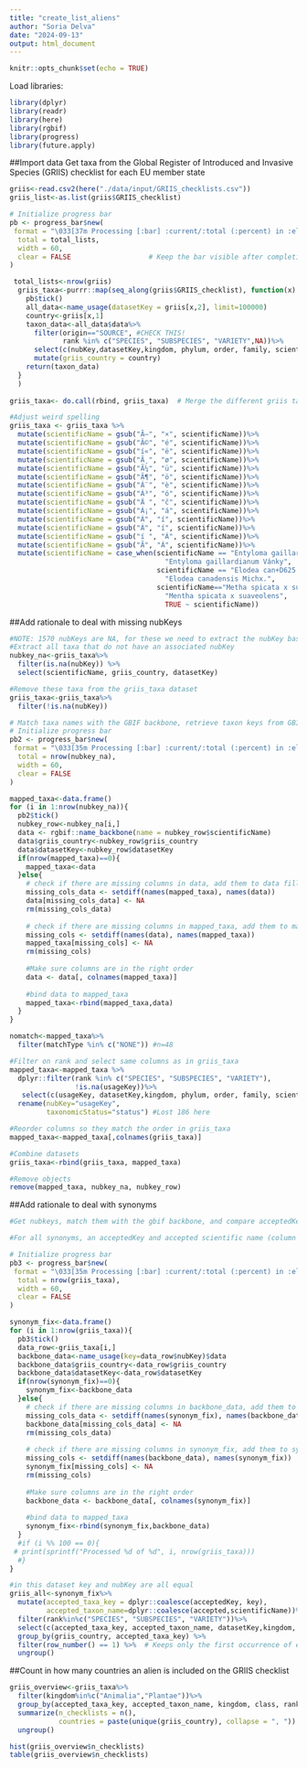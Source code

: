 ```yaml
---
title: "create_list_aliens"
author: "Soria Delva"
date: "2024-09-13"
output: html_document
---
```


```r
knitr::opts_chunk$set(echo = TRUE)
```


Load libraries:
```r
library(dplyr)
library(readr)
library(here) 
library(rgbif)
library(progress)
library(future.apply)
```


##Import data
Get taxa from the Global Register of Introduced and Invasive Species (GRIIS) checklist for each EU member state

```r
griis<-read.csv2(here("./data/input/GRIIS_checklists.csv"))
griis_list<-as.list(griis$GRIIS_checklist)
```

```r

# Initialize progress bar
pb <- progress_bar$new(
 format = "\033[37m Processing [:bar] :current/:total (:percent) in :elapsed \033[0m",
  total = total_lists,
  width = 60,
  clear = FALSE                   # Keep the bar visible after completion
)

 total_lists<-nrow(griis)
  griis_taxa<-purrr::map(seq_along(griis$GRIIS_checklist), function(x) {
    pb$tick()
    all_data<-name_usage(datasetKey = griis[x,2], limit=100000)
    country<-griis[x,1]
    taxon_data<-all_data$data%>%
      filter(origin=="SOURCE", #CHECK THIS!
             rank %in% c("SPECIES", "SUBSPECIES", "VARIETY",NA))%>% 
      select(c(nubKey,datasetKey,kingdom, phylum, order, family, scientificName,rank,taxonomicStatus))%>%
      mutate(griis_country = country)
    return(taxon_data)
  }
  )
  
griis_taxa<- do.call(rbind, griis_taxa)  # Merge the different griis taxa datasets, 32523

#Adjust weird spelling
griis_taxa <- griis_taxa %>%
  mutate(scientificName = gsub("Ã—", "×", scientificName))%>%
  mutate(scientificName = gsub("Ã©", "é", scientificName))%>%
  mutate(scientificName = gsub("í«", "ë", scientificName))%>%
  mutate(scientificName = gsub("Ã¸", "ø", scientificName))%>%
  mutate(scientificName = gsub("Ã¼", "ü", scientificName))%>%
  mutate(scientificName = gsub("Ã¶", "ö", scientificName))%>%
  mutate(scientificName = gsub("Á¨", "è", scientificName))%>%
  mutate(scientificName = gsub("Á³", "ó", scientificName))%>%
  mutate(scientificName = gsub("Ä ", "č", scientificName))%>%
  mutate(scientificName = gsub("Á¡", "á", scientificName))%>%
  mutate(scientificName = gsub("Á", "í", scientificName))%>%
  mutate(scientificName = gsub("Á", "í", scientificName))%>%
  mutate(scientificName = gsub("í ", "Á", scientificName))%>%
  mutate(scientificName = gsub("Ã", "Á", scientificName))%>%
  mutate(scientificName = case_when(scientificName == "Entyloma gaillardianum VÁ¡nky"~
                                      "Entyloma gaillardianum Vánky",
                                    scientificName == "Elodea can+D625:M626adensis Michx."~
                                      "Elodea canadensis Michx.",
                                    scientificName=="Metha spicata x suaveolens"~
                                      "Mentha spicata x suaveolens",
                                      TRUE ~ scientificName))
```

##Add rationale to deal with missing nubKeys 
```r
#NOTE: 1570 nubKeys are NA, for these we need to extract the nubKey based on scientificName. 
#Extract all taxa that do not have an associated nubKey
nubkey_na<-griis_taxa%>%
  filter(is.na(nubKey)) %>%
  select(scientificName, griis_country, datasetKey)

#Remove these taxa from the griis_taxa dataset
griis_taxa<-griis_taxa%>%
  filter(!is.na(nubKey))

# Match taxa names with the GBIF backbone, retrieve taxon keys from GBIF when a match is found
# Initialize progress bar
pb2 <- progress_bar$new(
 format = "\033[35m Processing [:bar] :current/:total (:percent) in :elapsed \033[0m",
  total = nrow(nubkey_na),
  width = 60,
  clear = FALSE                  
)

mapped_taxa<-data.frame()
for (i in 1:nrow(nubkey_na)){
  pb2$tick()
  nubkey_row<-nubkey_na[i,]
  data <- rgbif::name_backbone(name = nubkey_row$scientificName)
  data$griis_country<-nubkey_row$griis_country
  data$datasetKey<-nubkey_row$datasetKey
  if(nrow(mapped_taxa)==0){
    mapped_taxa<-data
  }else{
    # check if there are missing columns in data, add them to data filled with NAs
    missing_cols_data <- setdiff(names(mapped_taxa), names(data))
    data[missing_cols_data] <- NA
    rm(missing_cols_data)
    
    # check if there are missing columns in mapped_taxa, add them to mapped_taxa filled with NAs
    missing_cols <- setdiff(names(data), names(mapped_taxa))
    mapped_taxa[missing_cols] <- NA
    rm(missing_cols)
    
    #Make sure columns are in the right order
    data <- data[, colnames(mapped_taxa)]
    
    #bind data to mapped_taxa
    mapped_taxa<-rbind(mapped_taxa,data)
  }
}

nomatch<-mapped_taxa%>%
  filter(matchType %in% c("NONE")) #n=48

#Filter on rank and select same columns as in griis_taxa
mapped_taxa<-mapped_taxa %>%
  dplyr::filter(rank %in% c("SPECIES", "SUBSPECIES", "VARIETY"),
                !is.na(usageKey))%>%
   select(c(usageKey, datasetKey,kingdom, phylum, order, family, scientificName,rank,status, griis_country, class))%>%
  rename(nubKey="usageKey",
         taxonomicStatus="status") #Lost 186 here

#Reorder columns so they match the order in griis_taxa
mapped_taxa<-mapped_taxa[,colnames(griis_taxa)]

#Combine datasets
griis_taxa<-rbind(griis_taxa, mapped_taxa)

#Remove objects 
remove(mapped_taxa, nubkey_na, nubkey_row)


```

##Add rationale to deal with synonyms
```r
#Get nubkeys, match them with the gbif backbone, and compare acceptedKey with key

#For all synonyms, an acceptedKey and accepted scientific name (column 'accepted') are provided. These will be stored under the field accepted_taxa_key and accepted_taxon_name, respectively. In case the taxon is not a synonym, these are not provided and the values in columns 'key' and 'scientificName' are stored in accepted_taxa_key and accepted_taxon_name. It is necessary to run this part for all rows, and not only the synonyms.

# Initialize progress bar
pb3 <- progress_bar$new(
 format = "\033[35m Processing [:bar] :current/:total (:percent) in :elapsed \033[0m",
  total = nrow(griis_taxa),
  width = 60,
  clear = FALSE                  
)

synonym_fix<-data.frame()
for (i in 1:nrow(griis_taxa)){
  pb3$tick()
  data_row<-griis_taxa[i,]
  backbone_data<-name_usage(key=data_row$nubKey)$data
  backbone_data$griis_country<-data_row$griis_country
  backbone_data$datasetKey<-data_row$datasetKey
  if(nrow(synonym_fix)==0){
    synonym_fix<-backbone_data
  }else{
    # check if there are missing columns in backbone_data, add them to backbone_data filled with NAs
    missing_cols_data <- setdiff(names(synonym_fix), names(backbone_data))
    backbone_data[missing_cols_data] <- NA
    rm(missing_cols_data)
    
    # check if there are missing columns in synonym_fix, add them to synonym_fix filled with NAs
    missing_cols <- setdiff(names(backbone_data), names(synonym_fix))
    synonym_fix[missing_cols] <- NA
    rm(missing_cols)
    
    #Make sure columns are in the right order
    backbone_data <- backbone_data[, colnames(synonym_fix)]
    
    #bind data to mapped_taxa
    synonym_fix<-rbind(synonym_fix,backbone_data)
  }
  #if (i %% 100 == 0){
 # print(sprintf("Processed %d of %d", i, nrow(griis_taxa)))
  #}
}

#in this dataset key and nubKey are all equal
griis_all<-synonym_fix%>%
  mutate(accepted_taxa_key = dplyr::coalesce(acceptedKey, key),
         accepted_taxon_name=dplyr::coalesce(accepted,scientificName))%>%
  filter(rank%in%c("SPECIES", "SUBSPECIES", "VARIETY"))%>%
  select(c(accepted_taxa_key, accepted_taxon_name, datasetKey,kingdom, phylum, order, family, scientificName,rank,taxonomicStatus, griis_country, class))%>%
  group_by(griis_country, accepted_taxa_key) %>%
  filter(row_number() == 1) %>%  # Keeps only the first occurrence of each `accepted_taxa_key` within each country
  ungroup()

```



##Count in how many countries an alien is included on the GRIIS checklist
```r
griis_overview<-griis_taxa%>%
  filter(kingdom%in%c("Animalia","Plantae"))%>%
  group_by(accepted_taxa_key, accepted_taxon_name, kingdom, class, rank)%>%
  summarize(n_checklists = n(),
            countries = paste(unique(griis_country), collapse = ", ")) %>%
  ungroup() 

```

```r
hist(griis_overview$n_checklists)
table(griis_overview$n_checklists)
```



